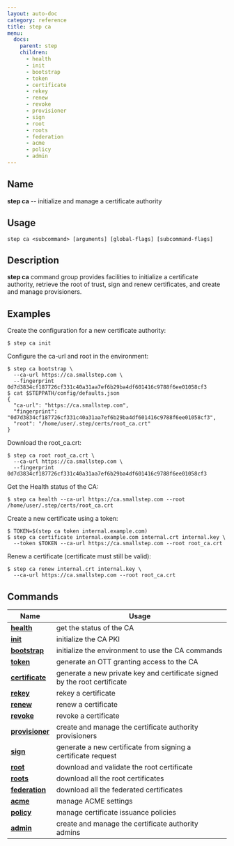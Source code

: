 ```yaml
---
layout: auto-doc
category: reference
title: step ca
menu:
  docs:
    parent: step
    children:
      - health
      - init
      - bootstrap
      - token
      - certificate
      - rekey
      - renew
      - revoke
      - provisioner
      - sign
      - root
      - roots
      - federation
      - acme
      - policy
      - admin
---
```


## Name
**step ca** -- initialize and manage a certificate authority

## Usage

```raw
step ca <subcommand> [arguments] [global-flags] [subcommand-flags]
```

## Description

**step ca** command group provides facilities to initialize a certificate
authority, retrieve the root of trust, sign and renew certificates, and create
and manage provisioners.

## Examples

Create the configuration for a new certificate authority:
```shell
$ step ca init
```

Configure the ca-url and root in the environment:
```shell
$ step ca bootstrap \
  --ca-url https://ca.smallstep.com \
  --fingerprint 0d7d3834cf187726cf331c40a31aa7ef6b29ba4df601416c9788f6ee01058cf3
$ cat $STEPPATH/config/defaults.json
{
  "ca-url": "https://ca.smallstep.com",
  "fingerprint": "0d7d3834cf187726cf331c40a31aa7ef6b29ba4df601416c9788f6ee01058cf3",
  "root": "/home/user/.step/certs/root_ca.crt"
}
```

Download the root_ca.crt:
```shell
$ step ca root root_ca.crt \
  --ca-url https://ca.smallstep.com \
  --fingerprint 0d7d3834cf187726cf331c40a31aa7ef6b29ba4df601416c9788f6ee01058cf3
```

Get the Health status of the CA:
```shell
$ step ca health --ca-url https://ca.smallstep.com --root /home/user/.step/certs/root_ca.crt
```

Create a new certificate using a token:
```shell
$ TOKEN=$(step ca token internal.example.com)
$ step ca certificate internal.example.com internal.crt internal.key \
  --token $TOKEN --ca-url https://ca.smallstep.com --root root_ca.crt
```

Renew a certificate (certificate must still be valid):
```shell
$ step ca renew internal.crt internal.key \
  --ca-url https://ca.smallstep.com --root root_ca.crt
```

## Commands


| Name | Usage |
|---|---|
| **[health](health/)** | get the status of the CA |
| **[init](init/)** | initialize the CA PKI |
| **[bootstrap](bootstrap/)** | initialize the environment to use the CA commands |
| **[token](token/)** | generate an OTT granting access to the CA |
| **[certificate](certificate/)** | generate a new private key and certificate signed by the root certificate |
| **[rekey](rekey/)** | rekey a certificate |
| **[renew](renew/)** | renew a certificate |
| **[revoke](revoke/)** | revoke a certificate |
| **[provisioner](provisioner/)** | create and manage the certificate authority provisioners |
| **[sign](sign/)** | generate a new certificate from signing a certificate request |
| **[root](root/)** | download and validate the root certificate |
| **[roots](roots/)** | download all the root certificates |
| **[federation](federation/)** | download all the federated certificates |
| **[acme](acme/)** | manage ACME settings |
| **[policy](policy/)** | manage certificate issuance policies |
| **[admin](admin/)** | create and manage the certificate authority admins |

